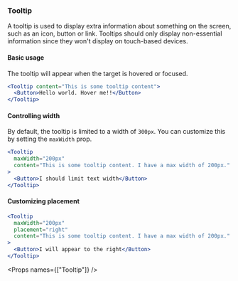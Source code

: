 
<Nav title="Tooltip" />
<SEO title="Tooltip" />

<Container>
<Article sidebar={[
  { id: 'Tooltip', name: 'Tooltip' },
  { id: 'Basic usage', name: 'Basic usage' },
  { id: 'Controlling width', name: 'Controlling width'},
  { id: 'Customizing placement', name: 'Customizing placement'},
  { id: 'Props', name: 'API' }
]}>

# Tooltip

A tooltip is used to display extra information about something on the screen, such as an icon, button or link. Tooltips should only display non-essential information since they won't display on touch-based devices.

#### Basic usage

The tooltip will appear when the target is hovered or focused.

```jsx expanded
<Tooltip content="This is some tooltip content">
  <Button>Hello world. Hover me!!</Button>
</Tooltip>
```

#### Controlling width

By default, the tooltip is limited to a width of `300px`. You can customize this by setting the `maxWidth` prop.

```jsx
<Tooltip
  maxWidth="200px"
  content="This is some tooltip content. I have a max width of 200px."
>
  <Button>I should limit text width</Button>
</Tooltip>
```

#### Customizing placement

```jsx
<Tooltip
  maxWidth="200px"
  placement="right"
  content="This is some tooltip content. I have a max width of 200px."
>
  <Button>I will appear to the right</Button>
</Tooltip>
```

<Props names={["Tooltip"]} />

</Article>
</Container>
